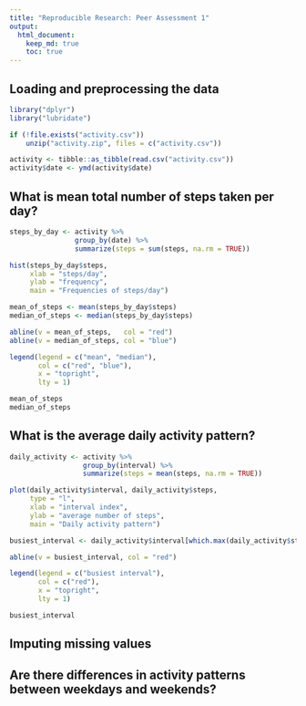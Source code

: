 ```yaml
---
title: "Reproducible Research: Peer Assessment 1"
output: 
  html_document:
    keep_md: true
    toc: true
---
```



## Loading and preprocessing the data
```r
library("dplyr")
library("lubridate")
```

```r
if (!file.exists("activity.csv"))
    unzip("activity.zip", files = c("activity.csv"))

activity <- tibble::as_tibble(read.csv("activity.csv"))
activity$date <- ymd(activity$date)
```

## What is mean total number of steps taken per day?
```r
steps_by_day <- activity %>%
                group_by(date) %>%
                summarize(steps = sum(steps, na.rm = TRUE))

hist(steps_by_day$steps,
     xlab = "steps/day",
     ylab = "frequency",
     main = "Frequencies of steps/day")

mean_of_steps <- mean(steps_by_day$steps)
median_of_steps <- median(steps_by_day$steps)

abline(v = mean_of_steps,   col = "red")
abline(v = median_of_steps, col = "blue")

legend(legend = c("mean", "median"),
       col = c("red", "blue"),
       x = "topright",
       lty = 1)

mean_of_steps
median_of_steps
```


## What is the average daily activity pattern?

```r
daily_activity <- activity %>%
                  group_by(interval) %>%
                  summarize(steps = mean(steps, na.rm = TRUE))

plot(daily_activity$interval, daily_activity$steps,
     type = "l",
     xlab = "interval index",
     ylab = "average number of steps",
     main = "Daily activity pattern")

busiest_interval <- daily_activity$interval[which.max(daily_activity$steps)]

abline(v = busiest_interval, col = "red")

legend(legend = c("busiest interval"),
       col = c("red"),
       x = "topright",
       lty = 1)

busiest_interval
```

## Imputing missing values



## Are there differences in activity patterns between weekdays and weekends?

<!-- vim: set ts=4 sw=4 et tw=80 cc=80: -->
